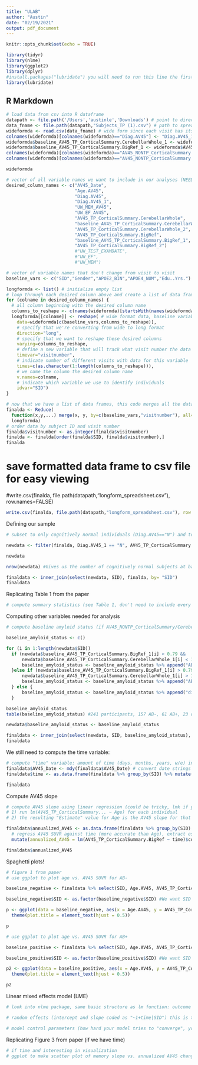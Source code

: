 ```yaml
---
title: "ULAB"
author: "Austin"
date: "02/19/2021"
output: pdf_document
---
```


```r
knitr::opts_chunk$set(echo = TRUE)
```

```r
library(tidyr)
library(nlme)
library(ggplot2)
library(dplyr)
#install.packages("lubridate") you will need to run this line the first time you use a package, comment it out after.
library(lubridate)
```

## R Markdown

```r
# load data from csv into R dataframe
datapath <- file.path('/Users','austinle','Downloads') # point to directory with data file (NEED TO CHANGE)
data_fname <- file.path(datapath,"Subjects_TP (1).csv") # path to spreadsheet
wideformda <- read.csv(data_fname) # wide form since each visit has its own column, one row per individual
colnames(wideformda)[colnames(wideformda)=="Diag.AV45"] <- "Diag.AV45_1" # rename one annoying column
wideformda$baseline_AV45_TP_CorticalSummary.CerebellarWhole_1 <- wideformda$AV45_NONTP_CorticalSummary.CerebellarWhole_1
wideformda$baseline_AV45_TP_CorticalSummary.BigRef_1 <- wideformda$AV45_NONTP_CorticalSummary.BigRef_1
colnames(wideformda)[colnames(wideformda)=="AV45_NONTP_CorticalSummary.CerebellarWhole_1"] <- "AV45_TP_CorticalSummary.CerebellarWhole_1"
colnames(wideformda)[colnames(wideformda)=="AV45_NONTP_CorticalSummary.BigRef_1"] <- "AV45_TP_CorticalSummary.BigRef_1"

wideformda
```


```r
# vector of all variable names we want to include in our analyses (NEED TO ADD COLUMNS)
desired_column_names <- c("AV45_Date",
                          "Age.AV45",
                          "Diag.AV45",
                          "Diag.AV45_1",
                          "UW_MEM_AV45",
                          "UW_EF_AV45",
                          "AV45_TP_CorticalSummary.CerebellarWhole",
                          "baseline_AV45_TP_CorticalSummary.CerebellarWhole_1",
                          "AV45_TP_CorticalSummary.CerebellarWhole_2",
                          "AV45_TP_CorticalSummary.BigRef",
                          "baseline_AV45_TP_CorticalSummary.BigRef_1",
                          "AV45_TP_CorticalSummary.BigRef_2")
                          #"UW_TEST_EXAMDATE",
                          #"UW_EF",
                          #"UW_MEM")

# vector of variable names that don't change from visit to visit
baseline_vars <- c("SID","Gender","APOE2_BIN","APOE4_NUM","Edu..Yrs.")
```

```r
longformda <- list() # initialize empty list
# loop through each desired column above and create a list of data frames in long format with only the baseline variables and data from each visit for that column
for (colname in desired_column_names) {
  # all column beginning with the desired column name
  columns_to_reshape <- c(names(wideformda)[startsWith(names(wideformda), colname)])
  longformda[[colname]] <- reshape( # wide format data, baseline variables and desired columns only  
    data=wideformda[c(baseline_vars,columns_to_reshape)],
    # specify that we're converting from wide to long format
    direction="long",
    # specify that we want to reshape these desired columns
    varying=columns_to_reshape,
    # define a new variable that will track what visit number the data comes from
    timevar="visitnumber",
    # indicate number of different visits with data for this variable
    times=c(as.character(1:length(columns_to_reshape))),
    # we name the column the desired column name
    v.names=colname,
    # indicate which variable we use to identify individuals
    idvar="SID")
}
```

```r
# now that we have a list of data frames, this code merges all the data frames together in a compact way
finalda <- Reduce(
  function(x,y,...) merge(x, y, by=c(baseline_vars,"visitnumber"), all=TRUE), # merge "by" all the baseline variables and visit number
  longformda)
# order data by subject ID and visit number
finalda$visitnumber <- as.integer(finalda$visitnumber)
finalda <- finalda[order(finalda$SID, finalda$visitnumber),]
finalda
```

# save formatted data frame to csv file for easy viewing
#write.csv(finalda, file.path(datapath,"longform_spreadsheet.csv"), row.names=FALSE)

```r
write.csv(finalda, file.path(datapath,"longform_spreadsheet.csv"), row.names=FALSE)
```


Defining our sample
```r
# subset to only cognitively normal individuals (Diag.AV45=="N") and to only individuals with 2+ PET scans (if AV45_TP_CorticalSummary/CerebellarWhole_2 is NA, remove)

newdata <- filter(finalda, Diag.AV45_1 == "N", AV45_TP_CorticalSummary.BigRef_2 != "NA", AV45_TP_CorticalSummary.CerebellarWhole_2 != "NA") 

newdata

nrow(newdata) #Gives us the number of cognitively normal subjects at baseline scan 241

finaldata <- inner_join(select(newdata, SID), finalda, by= "SID")
finaldata

```

Replicating Table 1 from the paper
```r
# compute summary statistics (see Table 1, don't need to include every single variable)
```


Computing other variables needed for analysis
```r
# compute baseline amyloid status (if AV45_NONTP_CorticalSummary/CerebellarWhole_1 > 1.11 (see paper), then AB+)

baseline_amyloid_status <- c()

for (i in 1:length(newdata$SID))
  if (newdata$baseline_AV45_TP_CorticalSummary.BigRef_1[i] < 0.79 &&
      newdata$baseline_AV45_TP_CorticalSummary.CerebellarWhole_1[i] < 1.11) {
      baseline_amyloid_status <- baseline_amyloid_status %>% append("AB-")
  }else if (newdata$baseline_AV45_TP_CorticalSummary.BigRef_1[i] > 0.79 &&
      newdata$baseline_AV45_TP_CorticalSummary.CerebellarWhole_1[i] > 1.11) {
      baseline_amyloid_status <- baseline_amyloid_status %>% append("AB+")
  } else {
      baseline_amyloid_status <- baseline_amyloid_status %>% append("discordant") 
  }

baseline_amyloid_status
table(baseline_amyloid_status) #241 participants, 157 AB-, 61 AB+, 23 discordant 

newdata$baseline_amyloid_status <- baseline_amyloid_status

finaldata <- inner_join(select(newdata, SID, baseline_amyloid_status), finalda, by= "SID")
finaldata

```

We still need to compute the time variable:
```r
# compute "time" variable: amount of time (days, months, years, w/e) in between AV45 scan and cognitive test (use dates of each from spreadsheet)
finaldata$AV45_Date <- mdy(finaldata$AV45_Date) # convert date strings to datetime using lubridate package
finaldata$time <- as.data.frame(finaldata %>% group_by(SID) %>% mutate(time = (AV45_Date - AV45_Date[1])/365))$time # create new variable "time" in years between first AV45 visit and current visit

finaldata
```


Compute AV45 slope
```r
# compute AV45 slope using linear regression (could be tricky, lmk if you need help:
# 1) run lm(AV45_TP_CorticalSummary... ~ Age) for each individual
# 2) the resulting "Estimate" value for Age is the AV45 slope for that individual

finaldata$annualized_AV45 <- as.data.frame(finaldata %>% group_by(SID) %>% # for each individual
  # regress AV45 SUVR against time (more accurate than Age), extract estimate for time (slope)
  mutate(annualized_AV45 = lm(AV45_TP_CorticalSummary.BigRef ~ time)$coefficients["time"]))$annualized_AV45

finaldata$annualized_AV45
```

Spaghetti plots!
```r
# figure 1 from paper
# use ggplot to plot age vs. AV45 SUVR for AB-

baseline_negative <- finaldata %>% select(SID, Age.AV45, AV45_TP_CorticalSummary.BigRef, baseline_amyloid_status) %>% filter(baseline_amyloid_status == "AB-") %>% na.omit

baseline_negative$SID <- as.factor(baseline_negative$SID) #We want SID to be categorical variable, otherwise R thinks it's a numerical value and will assign colors based on gradient

p <- ggplot(data = baseline_negative, aes(x = Age.AV45, y = AV45_TP_CorticalSummary.BigRef, group = SID)) +geom_point(aes(color = SID)) + geom_line(aes(color = SID)) + geom_hline(yintercept = 0.79, linetype = "dotted") + theme(legend.position = "none") +xlim(50, 100)+ylim(0.65, 0.95) + ggtitle("Baseline Negative") + labs(y="Florbetapir SUVR", x = "Age (years)")+
  theme(plot.title = element_text(hjust = 0.5))

p

# use ggplot to plot age vs. AV45 SUVR for AB+

baseline_positive <- finaldata %>% select(SID, Age.AV45, AV45_TP_CorticalSummary.BigRef, baseline_amyloid_status) %>% filter(baseline_amyloid_status == "AB+") %>% na.omit

baseline_positive$SID <- as.factor(baseline_positive$SID) #We want SID to be categorical variable, otherwise R thinks it's a numerical value and will assign colors based on gradient

p2 <- ggplot(data = baseline_positive, aes(x = Age.AV45, y = AV45_TP_CorticalSummary.BigRef, group = SID)) +geom_point(aes(color = SID)) + geom_line(aes(color = SID)) + geom_hline(yintercept = 0.79, linetype = "dotted") + theme(legend.position = "none") +xlim(50, 100)+ylim(0.70, 1.25) + ggtitle("Baseline Positive") + labs(y="Florbetapir SUVR", x = "Age (years)")+
  theme(plot.title = element_text(hjust = 0.5))

p2

```


Linear mixed effects model (LME)

```r
# look into nlme package, same basic structure as lm function: outcome ~ independent variables, also need to define:

# random effects (intercept and slope coded as "~1+time|SID") this is treating time as a variable so we can how the change in time relates to changes in time and amyloid, interaction between time and amyloid and how that affects cognition 

# model control parameters (how hard your model tries to "converge", you can google this if interested but I would use these very liberal parameters: control = lmeControl(opt="optim",maxIter=100,msMaxIter=100,niterEM=50,msMaxEval=400))
```

Replicating Figure 3 from paper (if we have time)

```r
# if time and interesting in visualization
# ggplot to make scatter plot of memory slope vs. annualized AV45 change, fit with geom_smooth(method='lm')
```


